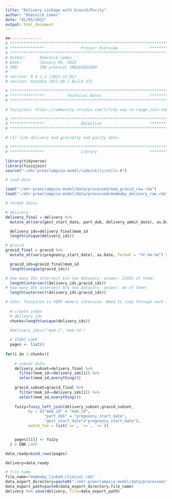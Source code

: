 ```yaml
---
title: "Delivery Linkage with Gravid/Parity"
author: "Dominick Lemas"
date: "01/05/2022"
output: html_document
---
```


```r
##-------------- 
# **************************************************************************** #
# ***************                Project Overview              *************** #
# **************************************************************************** #
# Author:      Dominick Lemas
# Date:        January 05, 2022
# IRB:         IRB protocol IRB201601899  
#
# version: R 4.1.2 (2021-11-01)
# version: Rstudio 2021.09.1 Build 372  

# **************************************************************************** #
# ***************          Technical Notes                     *************** #
# **************************************************************************** #

# fuzzyjoin: https://community.rstudio.com/t/tidy-way-to-range-join-tables-on-an-interval-of-dates/7881

# **************************************************************************** #
# ***************                Objective                     *************** #
# **************************************************************************** #

# (1) link delivery and gravidity and parity data.

```

```r
# **************************************************************************** #
# ***************                Library                       *************** #

library(tidyverse)
library(fuzzyjoin)
source("~/ehr-preeclampsia-model/code/utils/utils.R")

```

```r

# load data

load("~/ehr-preeclampsia-model/data/processed/mom_gravid_raw.rda")
load("~/ehr-preeclampsia-model/data/processed/mombaby_delivery_raw.rda")

```


```r

# format dates

# delivery
delivery_final = delivery %>%
  mutate_at(vars(gest_start_date, part_dob, delivery_admit_date), as.Date, format = "%Y-%m-%d") %>% ungroup() %>% select(-part_id) 

  delivery_ids=delivery_final$mom_id
  length(unique(delivery_ids))

# gravid
gravid_final = gravid %>%
  mutate_at(vars(pregnancy_start_date), as.Date, format = "%Y-%m-%d") %>% ungroup() %>% select(-part_id) %>% drop_na()

  gravid_ids=gravid_final$mom_id
  length(unique(gravid_ids))

# how many IDs intersect b/w two datasets- answer: 22031 of them!  
  length(intersect(delivery_ids,gravid_ids))
# how many IDs outersect b/w two datasets- answer: 44 of them!
  length(outersect(delivery_ids,gravid_ids))

```

```r

# note: fuzzyjoin is VERY memory intensive. Need to loop through each ID to limit the memory footprint
  
  # create index
  # delivery_ids
  chunks=length(unique(delivery_ids))

  #delivery_ids=c("mom-1","mom-14")
  
  # START LOOP  
  pages <- list()
  
for(i in 1:chunks){
    
    # subset data
    delivery_subset=delivery_final %>%
      filter(mom_id==delivery_ids[i]) %>%
      select(mom_id,everything())
    
    gravid_subset=gravid_final %>%
      filter(mom_id==delivery_ids[i]) %>%
      select(mom_id,everything())
  
    fuzzy=fuzzy_left_join(delivery_subset,gravid_subset,
          by = c("mom_id" = "mom_id",
                 "part_dob" = "pregnancy_start_date",
                 "gest_start_date"="pregnancy_start_date"),
          match_fun = list(`==`, `>=`, `<=`)) 


    pages[[i]] <- fuzzy
  } # END LOOP

data_ready=bind_rows(pages)

delivery=data_ready

# file name
file_name="mombaby_linked_clinical.rda"
data_export_directory=paste0("~/ehr-preeclampsia-model/data/processed/") 
data_export_path=paste0(data_export_directory,file_name)
delivery %>% save(delivery, file=data_export_path)
  
```